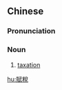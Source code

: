 {{also|赋税}}
==Chinese==
{{zh-forms|s=赋税}}

===Pronunciation===
{{zh-pron
|m=fùshuì
|c=fu3 seoi3
|mn=hù-sòe/hù-sè
|cat=n
}}

===Noun===
{{zh-noun}}

# [[taxation]]

[[hu:賦稅]]